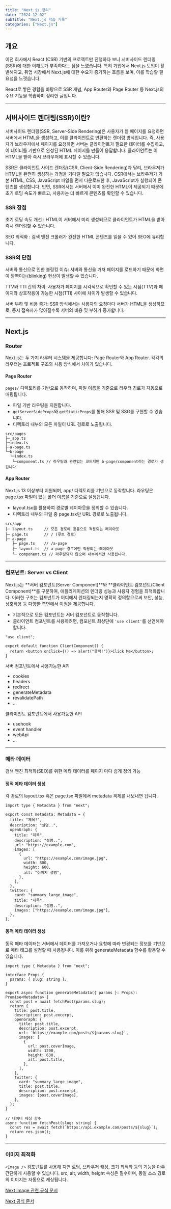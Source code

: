 ```yaml
---
title: "Next.js 정리"
date: "2024-12-02"
subTitle: "Next.js 학습 기록"
categories: ["Next.js"]
---
```


## 개요

이전 회사에서 React (CSR) 기반의 프로젝트만 진행하다 보니 서버사이드 렌더링(SSR)에 대한 이해도가 부족하다는 점을 느꼈습니다. 특히 기업에서 Next.js 도입이 활발해지고, 취업 시장에서 Next.js에 대한 수요가 증가하는 흐름을 보며, 이를 학습할 필요성을 느꼇습니다.

React로 쌓은 경험을 바탕으로 SSR 개념, App Router와 Page Router 등 Next.js의 주요 기능을 학습하며 정리한 글입니다.

---

## 서버사이드 렌더링(SSR)이란?

서버사이드 렌더링(SSR, Server-Side Rendering)은 사용자가 웹 페이지를 요청하면 서버에서 HTML을 생성하고, 이를 클라이언트로 반환하는 렌더링 방식입니다. 즉, 사용자가 브라우저에서 페이지를 요청하면 서버는 클라이언트가 필요한 데이터를 수집하고, 이 데이터를 기반으로 완성된 HTML 페이지를 만들어 응답합니다. 클라이언트는 이 HTML을 받아 즉시 브라우저에 표시할 수 있습니다.

SSR은 클라이언트 사이드 렌더링(CSR, Client-Side Rendering)과 달리, 브라우저가 HTML을 완전히 생성하는 과정을 기다릴 필요가 없습니다. CSR에서는 브라우저가 기본 HTML, CSS, JavaScript 파일을 먼저 다운로드한 후, JavaScript가 실행되어 콘텐츠를 생성합니다. 반면, SSR에서는 서버에서 이미 완전한 HTML이 제공되기 때문에 초기 로딩 속도가 빠르고, 사용자는 더 빠르게 콘텐츠를 확인할 수 있습니다.

### SSR 장점

초기 로딩 속도 개선 : HTML이 서버에서 미리 생성되므로 클라이언트가 HTML을 받아 즉시 렌더링할 수 있습니다.

SEO 최적화 : 검색 엔진 크롤러가 완전한 HTML 콘텐츠를 읽을 수 있어 SEO에 유리합니다.

### SSR의 단점

서버와 통신으로 인한 블링킹 이슈: 서버와 통신을 거쳐 페이지를 로드하기 때문에 화면이 깜빡이는(blinking) 현상이 발생할 수 있습니다.

TTV와 TTI 간의 차이: 사용자가 페이지를 시각적으로 확인할 수 있는 시점(TTV)과 페이지와 상호작용이 가능한 시점(TTI) 사이에 차이가 발생할 수 있습니다.

서버 부하 및 비용 증가: SSR 방식에서는 사용자의 요청마다 서버가 HTML을 생성하므로, 동시 접속자가 많아질수록 서버의 비용 및 부하가 증가합니다.

---

## Next.js

### Router

Next.js는 두 가지 라우터 시스템을 제공합니다: Page Router와 App Router. 각각의 라우터는 프로젝트 구조와 사용 방식에서 차이가 있습니다.

#### Page Router

`pages/` 디렉토리를 기반으로 동작하며, 파일 이름을 기준으로 라우터 경로가 자동으로 매핑됩니다.

- 파일 기반 라우팅을 지원합니다.
- `getServerSideProps`와 `getStaticProps`를 통해 SSR 및 SSG를 구현할 수 있습니다.
- 디렉토리 내부의 모든 파일이 URL 경로로 노출됩니다.

```tsx
src/pages
├─_app.ts
├─index.ts
├─a-page.ts
└─b-page
  └─index.ts
   └─component.ts // 라우팅과 관련없는 코드지만 b-page/component라는 경로가 생깁니다.
```

#### App Router

Next.js 13 이상부터 지원되며, app/ 디렉토리를 기반으로 동작합니다. 라우팅은 page.tsx 파일이 있는 폴더 이름을 기준으로 설정됩니다.

- layout.tsx를 활용하여 경로별 레이아웃을 정의할 수 있습니다.
- 디렉토리 내부의 파일 중 page.tsx만 URL 경로로 노출됩니다.

```tsx
src/app
├─ layout.ts     // 모든 경로에 공통으로 적용되는 레이아웃
├─ page.ts       // / (루트 경로)
├─ a-page
   ├─ page.ts    // /a-page
   ├─ layout.ts  // a-page 경로에만 적용되는 레이아웃
   └─ component.ts // 라우팅되지 않으며 내부에서만 사용됩니다.
```

---

### 컴포넌트: Server vs Client

Next.js는 **서버 컴포넌트(Server Component)**와 **클라이언트 컴포넌트(Client Component)**를 구분하여, 애플리케이션의 렌더링 성능과 사용자 경험을 최적화합니다. 이러한 구조는 컴포넌트가 어디에서 렌더링되는지 명확히 정의함으로써 보안, 성능, 상호작용 등 다양한 측면에서 이점을 제공합니다.

- 기본적으로 모든 컴포넌트는 서버 컴포넌트로 동작합니다.
- 클라이언트 컴포넌트를 사용하려면, 컴포넌트 최상단에 `'use client'`를 선언해야 합니다.

```tsx
"use client";

export default function ClientComponent() {
  return <button onClick={() => alert("클릭!")}>Click Me</button>;
}
```

서버 컴포넌트에서 사용가능한 API

- cookies
- headers
- redirect
- generateMetadata
- revalidatePath
- ...

클라이언트 컴포넌트에서 사용가능한 API

- usehook
- event handler
- webApi
- ...

---

### 메타 데이터

검색 엔진 최적화(SEO)를 위한 메타 데이터를 페이지 마다 쉽게 정의 가능

#### 정적 메타 데이터 생성

각 경로의 layout.tsx 혹은 page.tsx 파일에서 metadata 객체를 내보내면 됩니다.

```tsx
import type { Metadata } from "next";

export const metadata: Metadata = {
  title: "제목!",
  description: "설명..",
  openGraph: {
    title: "제목",
    description: "설명..",
    url: "https://example.com",
    images: [
      {
        url: "https://example.com/image.jpg",
        width: 800,
        height: 600,
        alt: "이미지 설명",
      },
    ],
  },
  twitter: {
    card: "summary_large_image",
    title: "제목",
    description: "설명..",
    images: ["https://example.com/image.jpg"],
  },
};
```

#### 동적 메타 데이터 생성

동적 메타 데이터는 서버에서 데이터를 가져오거나 요청에 따라 변경되는 정보를 기반으로 메타 태그를 설정할 때 사용됩니다. 이를 위해 generateMetadata 함수를 활용할 수 있습니다.

```tsx
import type { Metadata } from "next";

interface Props {
  params: { slug: string };
}

export async function generateMetadata({ params }: Props): Promise<Metadata> {
  const post = await fetchPost(params.slug);
  return {
    title: post.title,
    description: post.excerpt,
    openGraph: {
      title: post.title,
      description: post.excerpt,
      url: `https://example.com/posts/${params.slug}`,
      images: [
        {
          url: post.coverImage,
          width: 1200,
          height: 630,
          alt: post.title,
        },
      ],
    },
    twitter: {
      card: "summary_large_image",
      title: post.title,
      description: post.excerpt,
      images: [post.coverImage],
    },
  };
}

// 데이터 페칭 함수
async function fetchPost(slug: string) {
  const res = await fetch(`https://api.example.com/posts/${slug}`);
  return res.json();
}
```

---

### 이미지 최적화

`<Image />` 컴포넌트를 사용해 지연 로딩, 브라우저 캐싱, 크기 최적화 등의 기능을
아주 간단하게 사용할 수 있습니다. src, alt, width, height 속성은 필수이며, 동일
소스 경로의 이미지는 자동으로 캐싱됩니다.

[Next Image 관련 공식 문서](https://nextjs.org/docs/pages/api-reference/components/image)

[Next 공식 문서](https://nextjs.org/docs)
